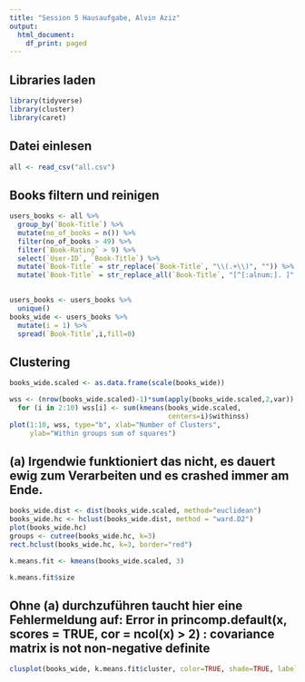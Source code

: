 ```yaml
---
title: "Session 5 Hausaufgabe, Alvin Aziz"
output:
  html_document:
    df_print: paged
---
```


## Libraries laden

```r
library(tidyverse)
library(cluster)
library(caret)
```

## Datei einlesen
```r
all <- read_csv("all.csv")
```

## Books filtern und reinigen
```r
users_books <- all %>%
  group_by(`Book-Title`) %>%
  mutate(no_of_books = n()) %>%
  filter(no_of_books > 49) %>%
  filter(`Book-Rating` > 9) %>%
  select(`User-ID`, `Book-Title`) %>% 
  mutate(`Book-Title` = str_replace(`Book-Title`, "\\(.+\\)", "")) %>% 
  mutate(`Book-Title` = str_replace_all(`Book-Title`, "[^[:alnum:]. ]", ""))
  
```



```r
users_books <- users_books %>%
  unique()
books_wide <- users_books %>%
  mutate(i = 1) %>%
  spread(`Book-Title`,i,fill=0)
```

## Clustering

```r
books_wide.scaled <- as.data.frame(scale(books_wide))
```

```r
wss <- (nrow(books_wide.scaled)-1)*sum(apply(books_wide.scaled,2,var))
  for (i in 2:10) wss[i] <- sum(kmeans(books_wide.scaled,
                                       centers=i)$withinss)
plot(1:10, wss, type="b", xlab="Number of Clusters",
     ylab="Within groups sum of squares")
```
## (a) Irgendwie funktioniert das nicht, es dauert ewig zum Verarbeiten und es crashed immer am Ende.
```r
books_wide.dist <- dist(books_wide.scaled, method="euclidean")
books_wide.hc <- hclust(books_wide.dist, method = "ward.D2")
plot(books_wide.hc)
groups <- cutree(books_wide.hc, k=3) 
rect.hclust(books_wide.hc, k=3, border="red")
```


```r
k.means.fit <- kmeans(books_wide.scaled, 3) 
```

```r
k.means.fit$size
```
## Ohne (a) durchzuführen taucht hier eine Fehlermeldung auf: Error in princomp.default(x, scores = TRUE, cor = ncol(x) > 2) : covariance matrix is not non-negative definite
```r
clusplot(books_wide, k.means.fit$cluster, color=TRUE, shade=TRUE, labels=4, lines=0, main="K-means cluster plot")
```